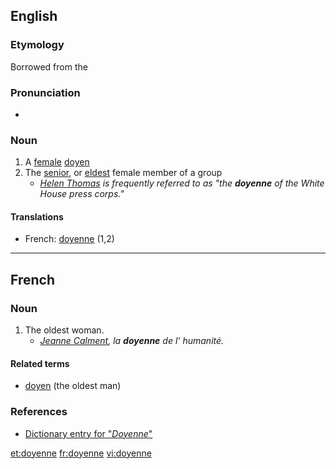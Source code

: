 ==English==

===Etymology===
Borrowed from the {{etyl|fr}}

===Pronunciation===
* {{rhymes|ɛn}}

===Noun===
{{en-noun}}

# A [[female]] [[doyen]]
# The [[senior]], or [[eldest]] female member of a group
#* ''[[w:Helen Thomas|Helen Thomas]] is frequently referred to as "the '''doyenne''' of the White House press corps."''

====Translations====
* French: [[doyenne]] {{f}} (1,2)

----

==French==

===Noun===
{{fr-noun|f}}

# The oldest woman.
#* ''[[w:Jeanne Calment|Jeanne Calment]], la '''doyenne''' de l' humanité.''

====Related terms====
* [[doyen]] (the oldest man)

===References===
* [http://www.bartleby.com/61/19/D0371900.html Dictionary entry for "''Doyenne''"]

[[et:doyenne]]
[[fr:doyenne]]
[[vi:doyenne]]